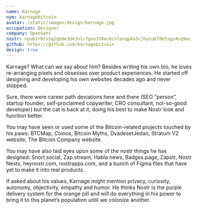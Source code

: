 ```yaml
---
name: Karnage
nym: karnagebitcoin
avatar: /static/images/design/karnage.jpg
occupation: Designer
company: OpenSats
nostr: npub1r0rs5q2gk0e3dk3nlc7gnu378ec6cnlenqp8a3cjhyzu6f8k5sgs4sq9ac
github: https://github.com/karnagebitcoin
design: true
---
```


Karnage? What can we say about him? Besides writing his own bio, he loves re-arranging pixels and obsesses over product experiences.  He started off designing and developing his own websites decades ago and never stopped.

Sure, there were career path deviations here and there (SEO “person”, startup founder, self-proclaimed copywriter, CRO consultant, not-so-good developer) but the cat is back at it, doing his best to make Nostr look and function better. 

You may have seen or used some of the Bitcoin-related projects touched by his paws: BTCMap, Coinos, Bitcoin Myths, DvadesetJedan, Stratum V2 website, The Bitcoin Company website. 

You may have also laid eyes upon some of the nostr things he has designed: Snort.social, Zap.stream, Habla.news, Badges.page, Zapstr, Nostr Nests, heynostr.com, nostrapps.com, and a bunch of Figma files that have yet to make it into real products.

If asked about his values, Karnage might mention privacy, curiosity, autonomy, objectivity, empathy and humor. He thinks Nostr is the purple delivery system for the orange pill and will do everything in his power to bring it to this planet’s population until we colonize another.

